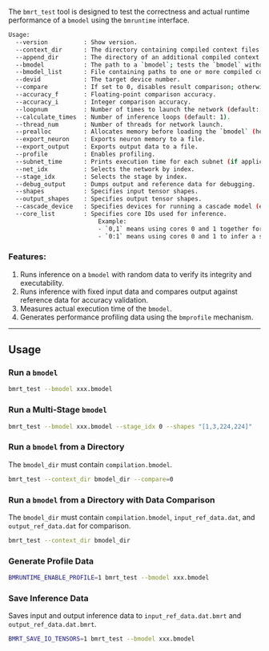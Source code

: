 The `bmrt_test` tool is designed to test the correctness and actual runtime performance of a `bmodel` using the `bmruntime` interface.

```bash
Usage:
  --version          : Show version.
  --context_dir      : The directory containing compiled context files.
  --append_dir       : The directory of an additional compiled context.
  --bmodel           : The path to a `bmodel`; tests the `bmodel` without comparison.
  --bmodel_list      : File containing paths to one or more compiled contexts.
  --devid            : The target device number.
  --compare          : If set to 0, disables result comparison; otherwise, enables it.
  --accuracy_f       : Floating-point comparison accuracy.
  --accuracy_i       : Integer comparison accuracy.
  --loopnum          : Number of times to launch the network (default: 1).
  --calculate_times  : Number of inference loops (default: 1).
  --thread_num       : Number of threads for network launch.
  --prealloc         : Allocates memory before loading the `bmodel` (hex format).
  --export_neuron    : Exports neuron memory to a file.
  --export_output    : Exports output data to a file.
  --profile          : Enables profiling.
  --subnet_time      : Prints execution time for each subnet (if applicable).
  --net_idx          : Selects the network by index.
  --stage_idx        : Selects the stage by index.
  --debug_output     : Dumps output and reference data for debugging.
  --shapes           : Specifies input tensor shapes.
  --output_shapes    : Specifies output tensor shapes.
  --cascade_device   : Specifies devices for running a cascade model (e.g., `1,2`).
  --core_list        : Specifies core IDs used for inference.
                         Example:
                         - `0,1` means using cores 0 and 1 together for a multi-core compiled `bmodel`.
                         - `0:1` means using cores 0 and 1 to infer a single-core compiled `bmodel` in parallel.
```

### Features:

1. Runs inference on a `bmodel` with random data to verify its integrity and executability.
2. Runs inference with fixed input data and compares output against reference data for accuracy validation.
3. Measures actual execution time of the `bmodel`.
4. Generates performance profiling data using the `bmprofile` mechanism.

---

## Usage

### Run a `bmodel`

```bash
bmrt_test --bmodel xxx.bmodel
```

### Run a Multi-Stage `bmodel`

```bash
bmrt_test --bmodel xxx.bmodel --stage_idx 0 --shapes "[1,3,224,224]"
```

### Run a `bmodel` from a Directory

The `bmodel_dir` must contain `compilation.bmodel`.

```bash
bmrt_test --context_dir bmodel_dir --compare=0
```

### Run a `bmodel` from a Directory with Data Comparison

The `bmodel_dir` must contain `compilation.bmodel`, `input_ref_data.dat`, and `output_ref_data.dat` for comparison.

```bash
bmrt_test --context_dir bmodel_dir
```

### Generate Profile Data

```bash
BMRUNTIME_ENABLE_PROFILE=1 bmrt_test --bmodel xxx.bmodel
```

### Save Inference Data

Saves input and output inference data to `input_ref_data.dat.bmrt` and `output_ref_data.dat.bmrt`.

```bash
BMRT_SAVE_IO_TENSORS=1 bmrt_test --bmodel xxx.bmodel
```
